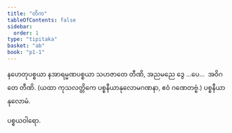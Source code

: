 ```yaml
---
title: "တိက"
tableOfContents: false
sidebar:
  order: 1
type: "tipitaka"
basket: "ab"
book: "p1-1"
---
```



<DynamicBreadcrumb />

<Paragraph number="2244" type="center" book="p1-1">
နဟေတုပစ္စယာ နအာရမ္မဏပစ္စယာ သဟဇာတေ တီဏိ, အညမညေ ဒွေ …ပေ…  အဝိဂတေ တီဏိ.
</Paragraph>

<Paragraph number="2245" type="center" book="p1-1">
(ယထာ ကုသလတ္တိကေ ပစ္စနီယာနုလောမဂဏနာ, ဧဝံ ဂဏေတဗ္ဗံ.)

</Paragraph>

<Paragraph number="2246" type="center" book="p1-1">
ပစ္စနီယာနုလောမံ.

  
ပစ္စယဝါရော.
</Paragraph>